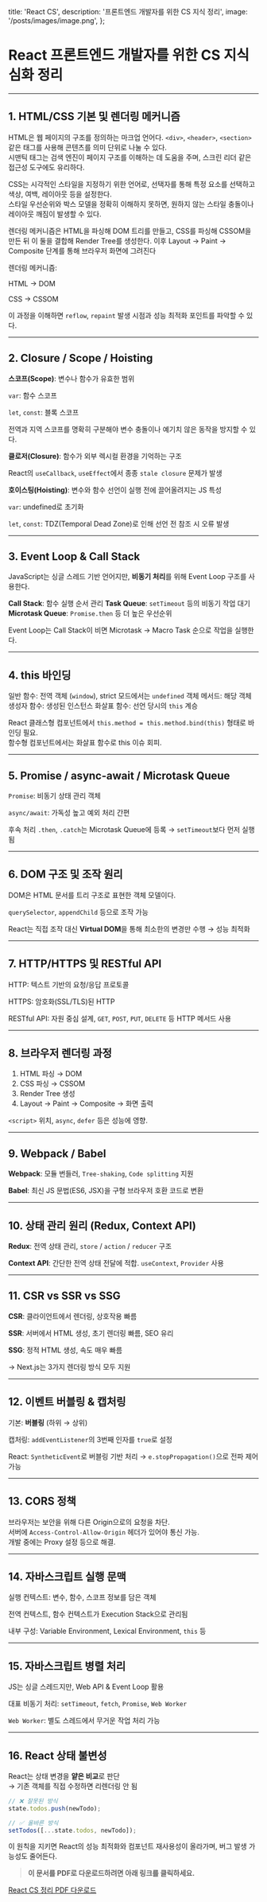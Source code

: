   title: 'React CS',
  description: '프론트엔드 개발자를 위한 CS 지식 정리',
  image: '/posts/images/image.png',
};

# React 프론트엔드 개발자를 위한 CS 지식 심화 정리

<hr className='my-8 border-gray-300' />

## 1. HTML/CSS 기본 및 렌더링 메커니즘

HTML은 웹 페이지의 구조를 정의하는 마크업 언어다. `<div>`, `<header>`, `<section>` 같은 태그를 사용해 콘텐츠를 의미 단위로 나눌 수 있다.  
시맨틱 태그는 검색 엔진이 페이지 구조를 이해하는 데 도움을 주며, 스크린 리더 같은 접근성 도구에도 유리하다.

CSS는 시각적인 스타일을 지정하기 위한 언어로, 선택자를 통해 특정 요소를 선택하고 색상, 여백, 레이아웃 등을 설정한다.  
 스타일 우선순위와 박스 모델을 정확히 이해하지 못하면, 원하지 않는 스타일 충돌이나 레이아웃 깨짐이 발생할 수 있다.

렌더링 메커니즘은 HTML을 파싱해 DOM 트리를 만들고, CSS를 파싱해 CSSOM을 만든 뒤 이 둘을 결합해 Render
Tree를 생성한다. 이후 Layout → Paint → Composite 단계를 통해 브라우저 화면에 그려진다

렌더링 메커니즘:

HTML → DOM

CSS → CSSOM

이 과정을 이해하면 `reflow`, `repaint` 발생 시점과 성능 최적화 포인트를 파악할 수 있다.

<hr className='my-8 border-gray-300' />

## 2. Closure / Scope / Hoisting

**스코프(Scope)**: 변수나 함수가 유효한 범위

`var`: 함수 스코프

`let`, `const`: 블록 스코프

전역과 지역 스코프를 명확히 구분해야 변수 충돌이나 예기치 않은 동작을 방지할 수 있다.

**클로저(Closure)**: 함수가 외부 렉시컬 환경을 기억하는 구조

React의 `useCallback`, `useEffect`에서 종종 `stale closure` 문제가 발생

**호이스팅(Hoisting)**: 변수와 함수 선언이 실행 전에 끌어올려지는 JS 특성

`var`: undefined로 초기화

`let`, `const`: TDZ(Temporal Dead Zone)로 인해 선언 전 참조 시 오류 발생

<hr className='my-8 border-gray-300' />

## 3. Event Loop & Call Stack

JavaScript는 싱글 스레드 기반 언어지만, **비동기 처리**를 위해 Event Loop 구조를 사용한다.

**Call Stack**: 함수 실행 순서 관리
**Task Queue**: `setTimeout` 등의 비동기 작업 대기
**Microtask Queue**: `Promise.then` 등 더 높은 우선순위

Event Loop는 Call Stack이 비면 Microtask → Macro Task 순으로 작업을 실행한다.

<hr className='my-8 border-gray-300' />

## 4. this 바인딩

일반 함수: 전역 객체 (`window`), strict 모드에서는 `undefined`
객체 메서드: 해당 객체
생성자 함수: 생성된 인스턴스
화살표 함수: 선언 당시의 `this` 계승

React 클래스형 컴포넌트에서 `this.method = this.method.bind(this)` 형태로 바인딩 필요.  
함수형 컴포넌트에서는 화살표 함수로 this 이슈 회피.

<hr className='my-8 border-gray-300' />

## 5. Promise / async-await / Microtask Queue

`Promise`: 비동기 상태 관리 객체

`async/await`: 가독성 높고 예외 처리 간편

후속 처리 `.then`, `.catch`는 Microtask Queue에 등록 → `setTimeout`보다 먼저 실행됨

<hr className='my-8 border-gray-300' />

## 6. DOM 구조 및 조작 원리

DOM은 HTML 문서를 트리 구조로 표현한 객체 모델이다.

`querySelector`, `appendChild` 등으로 조작 가능

React는 직접 조작 대신 **Virtual DOM**을 통해 최소한의 변경만 수행 → 성능 최적화

<hr className='my-8 border-gray-300' />

## 7. HTTP/HTTPS 및 RESTful API

HTTP: 텍스트 기반의 요청/응답 프로토콜

HTTPS: 암호화(SSL/TLS)된 HTTP

RESTful API: 자원 중심 설계, `GET`, `POST`, `PUT`, `DELETE` 등 HTTP 메서드 사용

<hr className='my-8 border-gray-300' />

## 8. 브라우저 렌더링 과정

1. HTML 파싱 → DOM
2. CSS 파싱 → CSSOM
3. Render Tree 생성
4. Layout → Paint → Composite → 화면 출력

`<script>` 위치, `async`, `defer` 등은 성능에 영향.

<hr className='my-8 border-gray-300' />

## 9. Webpack / Babel

**Webpack**: 모듈 번들러, `Tree-shaking`, `Code splitting` 지원

**Babel**: 최신 JS 문법(ES6, JSX)을 구형 브라우저 호환 코드로 변환

<hr className='my-8 border-gray-300' />

## 10. 상태 관리 원리 (Redux, Context API)

**Redux**: 전역 상태 관리, `store` / `action` / `reducer` 구조

**Context API**: 간단한 전역 상태 전달에 적합. `useContext`, `Provider` 사용

<hr className='my-8 border-gray-300' />

## 11. CSR vs SSR vs SSG

**CSR**: 클라이언트에서 렌더링, 상호작용 빠름

**SSR**: 서버에서 HTML 생성, 초기 렌더링 빠름, SEO 유리

**SSG**: 정적 HTML 생성, 속도 매우 빠름

→ Next.js는 3가지 렌더링 방식 모두 지원

<hr className='my-8 border-gray-300' />

## 12. 이벤트 버블링 & 캡처링

기본: **버블링** (하위 → 상위)

캡처링: `addEventListener`의 3번째 인자를 `true`로 설정

React: `SyntheticEvent`로 버블링 기반 처리 → `e.stopPropagation()`으로 전파 제어 가능

<hr className='my-8 border-gray-300' />

## 13. CORS 정책

브라우저는 보안을 위해 다른 Origin으로의 요청을 차단.  
서버에 `Access-Control-Allow-Origin` 헤더가 있어야 통신 가능.  
개발 중에는 Proxy 설정 등으로 해결.

<hr className='my-8 border-gray-300' />

## 14. 자바스크립트 실행 문맥

실행 컨텍스트: 변수, 함수, 스코프 정보를 담은 객체

전역 컨텍스트, 함수 컨텍스트가 Execution Stack으로 관리됨

내부 구성: Variable Environment, Lexical Environment, `this` 등

<hr className='my-8 border-gray-300' />

## 15. 자바스크립트 병렬 처리

JS는 싱글 스레드지만, Web API & Event Loop 활용

대표 비동기 처리: `setTimeout`, `fetch`, `Promise`, `Web Worker`

`Web Worker`: 별도 스레드에서 무거운 작업 처리 가능

<hr className='my-8 border-gray-300' />

## 16. React 상태 불변성

React는 상태 변경을 **얕은 비교**로 판단  
→ 기존 객체를 직접 수정하면 리렌더링 안 됨

```js
// ❌ 잘못된 방식
state.todos.push(newTodo);

// ✅ 올바른 방식
setTodos([...state.todos, newTodo]);
```

이 원칙을 지키면 React의 성능 최적화와 컴포넌트 재사용성이 올라가며, 버그 발생 가능성도 줄어든다.

> **이 문서를 PDF로 다운로드하려면 아래 링크를 클릭하세요.**

[React CS 정리 PDF 다운로드](/assets/react-cs-summary.pdf)
